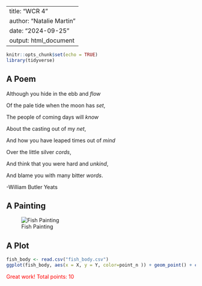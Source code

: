 <!-- for comments -->
  <style>
  div.comment pre { background-color:#ffbbbb; }
  div.comment pre.r { background-color:#ffbbbb; }
  div.comment {color: red;}
  </style>
---
title: "WCR 4"
author: "Natalie Martin"
date: "2024-09-25"
output: html_document
---

```r
knitr::opts_chunk$set(echo = TRUE)
library(tidyverse)
```

## A Poem
Although you hide in the ebb and *flow*

Of the pale tide when the moon has *set*,

The people of coming days will *know*

About the casting out of my *net*,

And how you have leaped times out of *mind*

Over the little silver *cords*,

And think that you were hard and *unkind*,

And blame you with many bitter *words*.

-William Butler Yeats

## A Painting
![Fish Painting](https://uploads1.wikiart.org/images/salvador-dali/still-life-fish-with-red-bowl-1924.jpg!Large.jpg)

## A Plot
```r
fish_body <- read.csv("fish_body.csv")
ggplot(fish_body, aes(x = X, y = Y, color=point_n )) + geom_point() + coord_fixed()
```



<div class="comment">
Great work! 
Total points: 10
</div>
